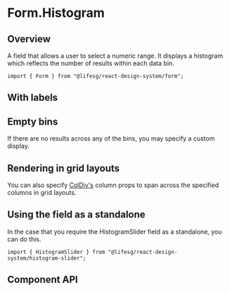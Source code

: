 
<Meta of={FormHistogramSliderStories} />

# Form.Histogram

## Overview

A field that allows a user to select a numeric range. It displays a histogram
which reflects the number of results within each data bin.

```tsx
import { Form } from "@lifesg/react-design-system/form";
```

<Canvas of={FormHistogramSliderStories.Default} />

## With labels

<Canvas of={FormHistogramSliderStories.WithLabels} />

## Empty bins

If there are no results across any of the bins, you may specify a custom display.

<Canvas of={FormHistogramSliderStories.EmptyBins} />

## Rendering in grid layouts

You can also specify [ColDiv's](/docs/core-layout-coldiv--docs)
column props to span across the specified columns in grid layouts.

<Canvas of={FormHistogramSliderStories.RenderingInGridLayout} />

## Using the field as a standalone

In the case that you require the HistogramSlider field as a standalone, you can do this.

```tsx
import { HistogramSlider } from "@lifesg/react-design-system/histogram-slider";
```

<Canvas of={FormHistogramSliderStories.StandaloneUsage} />

## Component API

<PropsTable />
